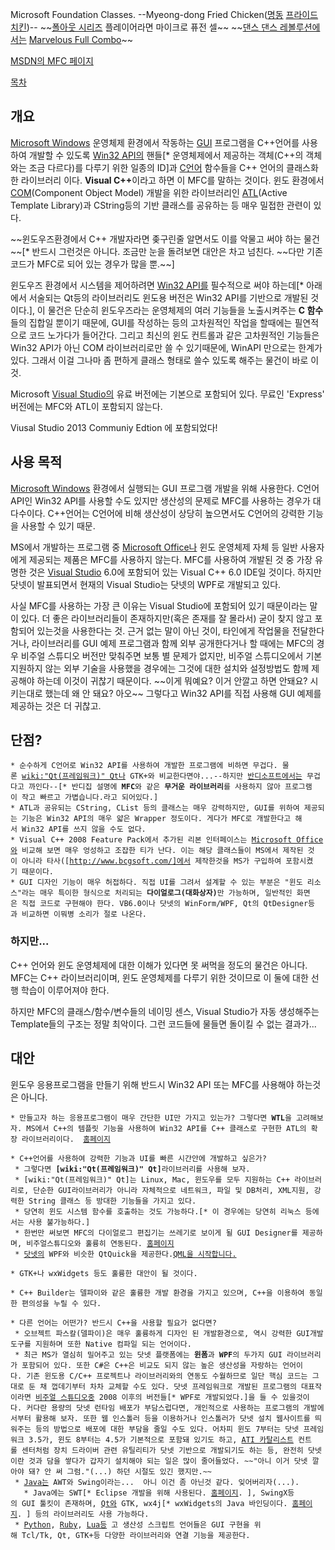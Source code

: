 Microsoft Foundation Classes.
--Myeong-dong Fried Chicken([[명동]] [[프라이드 치킨]])--
~~[[폴아웃 시리즈]] 플레이어라면 마이크로 퓨전 셀~~
~~[[댄스 댄스 레볼루션]]에서는 [[엑설런트|Marvelous Full Combo]]~~

[http://msdn.microsoft.com/en-us/library/d06h2x6e.aspx MSDN의 MFC 페이지]

[[목차]]

== 개요 ==
[[Microsoft Windows]] 운영체제 환경에서 작동하는 [[GUI]] 프로그램을 C++언어를 사용하여 개발할 수 있도록 [[Win32 API]]의 핸들[* 운영체제에서 제공하는 객체(C++의 객체와는 조금 다르다)를 다루기 위한 일종의 ID]과 [[C언어]] 함수들을 C++ 언어의 클래스화 한  라이브러리 이다. '''Visual C++'''이라고 하면 이 MFC를 말하는 것이다. 윈도 환경에서 [[COM]](Component Object Model) 개발을 위한 라이브러리인 [[ATL]](Active Template Library)과 CString등의 기반 클래스를 공유하는 등 매우 밀접한 관련이 있다.

~~윈도우즈환경에서 C++ 개발자라면 좆구린줄 알면서도 이를 악물고 써야 하는 물건~~[* 반드시 그런것은 아니다. 조금만 눈을 돌려보면 대안은 차고 넘친다. ~~다만 기존 코드가 MFC로 되어 있는 경우가 많을 뿐.~~]

윈도우즈 환경에서 시스템을 제어하려면 [[Win32 API]]를 필수적으로 써야 하는데[* 아래에서 서술되는 Qt등의 라이브러리도 윈도용 버전은 Win32 API를 기반으로 개발된 것이다.], 이 물건은 단순히 윈도우즈라는 운영체제의 여러 기능들을 노출시켜주는 '''C 함수'''들의 집합일 뿐이기 때문에, GUI를 작성하는 등의 고차원적인 작업을 할때에는 필연적으로 코드 노가다가 들어간다. 그리고 최신의 윈도 컨트롤과 같은 고차원적인 기능들은 Win32 API가 아닌 COM 라이브러리로만 쓸 수 있기때문에, WinAPI 만으로는 한계가있다. 그래서 이걸 그나마 좀 편하게 클래스 형태로 쓸수 있도록 해주는 물건이 바로 이것.

Microsoft [[Visual Studio]]의 유료 버전에는 기본으로 포함되어 있다. 무료인 'Express' 버전에는 MFC와 ATL이 포함되지 않는다.

Viusal Studio 2013 Communiy Edtion 에 포함되었다!
== 사용 목적 ==
[[Microsoft Windows]] 환경에서 실행되는 GUI 프로그램 개발을 위해 사용한다. C언어 API인 Win32 API를 사용할 수도 있지만 생산성의 문제로 MFC를 사용하는 경우가 대다수이다. C++언어는 C언어에 비해 생산성이 상당히 높으면서도 C언어의 강력한 기능을 사용할 수 있기 때문.

MS에서 개발하는 프로그램 중 [[Microsoft Office]]나 윈도 운영체제 자체 등 일반 사용자에게 제공되는 제품은 MFC를 사용하지 않는다. MFC를 사용하여 개발된 것 중 가장 유명한 것은 [[Visual Studio]] 6.0에 포함되어 있는 Visual C++ 6.0 IDE일 것이다. 하지만 닷넷이 발표되면서 현재의 Visual Studio는 닷넷의 WPF로 개발되고 있다.

사실 MFC를 사용하는 가장 큰 이유는 Visual Studio에 포함되어 있기 때문이라는 말이 있다. 더 좋은 라이브러리들이 존재하지만(혹은 존재를 잘 몰라서) 굳이 찾지 않고 포함되어 있는것을 사용한다는 것. 근거 없는 말이 아닌 것이, 타인에게 작업물을 전달한다거나, 라이브러리를 GUI 예제 프로그램과 함께 외부 공개한다거나 할 때에는 MFC의 경우 비주얼 스튜디오 버전만 맞춰주면 보통 별 문제가 없지만, 비주얼 스튜디오에서 기본지원하지 않는 외부 기술을 사용했을 경우에는 그것에 대한 설치와 설정방법도 함께 제공해야 하는데 이것이 귀찮기 때문이다. ~~이게 뭐예요? 이거 안깔고 하면 안돼요? 시키는대로 했는데 왜 안 돼요? 아오~~ 그렇다고 Win32 API를 직접 사용해 GUI 예제를 제공하는 것은 더 귀찮고. 
== 단점? ==
 * 순수하게 C언어로 Win32 API를 사용하여 개발한 프로그램에 비하면 무겁다. 물론 [[wiki:"Qt(프레임워크)" Qt]]나 GTK+와 비교한다면야...--하지만 [[반디소프트]]에서는 무겁다고 까인다--[* 반디집 설명에 '''MFC'''와 같은 '''무거운 라이브러리'''를 사용하지 않아 프로그램이 작고 빠르고 가볍습니다.라고 되어있다.]
 * ATL과 공유되는 CString, CList 등의 클래스는 매우 강력하지만, GUI를 위하여 제공되는 기능은 Win32 API의 매우 얇은 Wrapper 정도이다. 게다가 MFC로 개발한다고 해서 Win32 API를 쓰지 않을 수도 없다.
 * Visual C++ 2008 Feature Pack에서 추가된 리본 인터페이스는 [[Microsoft Office]]와 비교해 보면 매우 엉성하고 조잡한 티가 난다. 이는 해당 클래스들이 MS에서 제작된 것이 아니라 타사([http://www.bcgsoft.com/]에서 제작한것을 MS가 구입하여 포함시켰기 때문이다.
 * GUI 디자인 기능이 매우 허접하다. 직접 UI를 그려서 설계할 수 있는 부분은 "윈도 리소스"라는 매우 특이한 형식으로 처리되는 '''다이얼로그(대화상자)'''만 가능하며, 일반적인 화면은 직접 코드로 구현해야 한다. VB6.0이나 닷넷의 WinForm/WPF, Qt의 QtDesigner등과 비교하면 이뭐병 소리가 절로 나온다.

=== 하지만... ===
C++ 언어와 윈도 운영체제에 대한 이해가 있다면 못 써먹을 정도의 물건은 아니다. MFC는 C++ 라이브러리이며, 윈도 운영체제를 다루기 위한 것이므로 이 둘에 대한 선행 학습이 이루어져야 한다.

하지만 MFC의 클래스/함수/변수들의 네이밍 센스, Visual Studio가 자동 생성해주는 Template들의 구조는 정말 최악이다. 그런 코드들에 물들면 돌이킬 수 없는 결과가...

== 대안 ==
윈도우 응용프로그램을 만들기 위해 반드시 Win32 API 또는 MFC를 사용해야 하는것은 아니다.

 * 만들고자 하는 응용프로그램이 매우 간단한 UI만 가지고 있는가? 그렇다면 '''WTL'''을 고려해보자. MS에서 C++의 템플릿 기능을 사용하여 Win32 API를 C++ 클래스로 구현한 ATL의 확장 라이브러리이다.  [http://wtl.sourceforge.net/ 홈페이지]

 * C++언어를 사용하여 강력한 기능과 UI를 빠른 시간안에 개발하고 싶은가? 
  * 그렇다면 '''[wiki:"Qt(프레임워크)" Qt]'''라이브러리를 사용해 보자. 
  * [wiki:"Qt(프레임워크)" Qt]는 Linux, Mac, 윈도우를 모두 지원하는 C++ 라이브러리로, 단순한 GUI라이브러리가 아니라 자체적으로 네트워크, 파일 및 DB처리, XML지원, 강력한 String 클래스 등 방대한 기능들을 가지고 있다. 
  * 당연히 윈도 시스템 함수를 호출하는 것도 가능하다.[* 이 경우에는 당연히 리눅스 등에서는 사용 불가능하다.] 
  * 한번만 써보면 MFC의 다이얼로그 편집기는 쓰레기로 보이게 될 GUI Designer를 제공하며, 비주얼스튜디오와 훌륭히 연동된다. [http://qt-project.org/ 홈페이지]
  * [[닷넷]]의 WPF와 비슷한 QtQuick을 제공한다.[http://blog.qt.digia.com/blog/category/qml_start/ QML을 시작합니다.] 

 * GTK+나 wxWidgets 등도 훌륭한 대안이 될 것이다.

 * C++ Builder는 델파이와 같은 훌륭한 개발 환경을 가지고 있으며, C++을 이용하여 동일한 편의성을 누릴 수 있다.

 * 다른 언어는 어떤가? 반드시 C++을 사용할 필요가 없다면?
  * 오브젝트 파스칼(델파이)은 매우 훌륭하게 디자인 된 개발환경으로, 역시 강력한 GUI개발도구를 지원하며 또한 Native 컴파일 되는 언어이다.
  * 최근 MS가 열심히 밀어주고 있는 닷넷 플랫폼에는 '''윈폼'''과 '''WPF'''의 두가지 GUI 라이브러리가 포함되어 있다. 또한 C#은 C++은 비교도 되지 않는 높은 생산성을 자랑하는 언어이다. 기존 윈도용 C/C++ 프로젝트나 라이브러리와의 연동도 수월하므로 일단 핵심 코드는 그대로 둔 채 껍데기부터 차차 교체할 수도 있다. 닷넷 프레임워크로 개발된 프로그램의 대표작이라면 [[비주얼 스튜디오]]중 2008 이후의 버전들[* WPF로 개발되었다.]을 들 수 있을것이다. 커다란 용량의 닷넷 런타임 배포가 부담스럽다면, 개인적으로 사용하는 프로그램의 개발에서부터 활용해 보자. 또한 웹 인스톨러 등을 이용하거나 인스톨러가 닷넷 설치 웹사이트를 띄워주는 등의 방법으로 배포에 대한 부담을 줄일 수도 있다. 어차피 윈도 7부터는 닷넷 프레임워크 3.5가, 윈도 8부터는 4.5가 기본적으로 포함돼 있기도 하고, [[카탈리스트(소프트웨어)|ATI 카탈리스트]] 컨트롤 센터처럼 장치 드라이버 관련 유틸리티가 닷넷 기반으로 개발되기도 하는 등, 완전히 닷넷이란 것과 담을 쌓다가 갑자기 설치해야 되는 일은 많이 줄어들었다. ~~"아니 이거 닷넷 깔아야 돼? 안 써 그럼."(...) 하던 시절도 있긴 했지만.~~
  * [[Java]]는 AWT와 Swing이라는...  아니 이건 좀 아닌것 같다. 잊어버리자(...).
    * Java에는 SWT[* Eclipse 개발을 위해 사용된다. [http://www.eclipse.org/swt/ 홈페이지]. ], SwingX등의 GUI 툴킷이 존재하며, [[QT|Qt]]와 GTK, wx4j[* wxWidgets의 Java 바인딩이다. [http://wx4j.sourceforge.net/ 홈페이지]. ] 등의 라이브러리도 사용 가능하다.
  * [[Python]], [[Ruby]], [[Lua]]등 고 생산성 스크립트 언어들은 GUI 구현을 위해 Tcl/Tk, Qt, GTK+등 다양한 라이브러리와 연결 기능을 제공한다.
